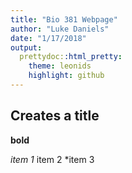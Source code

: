 ```yaml
---
title: "Bio 381 Webpage"
author: "Luke Daniels"
date: "1/17/2018"
output: 
  prettydoc::html_pretty:
    theme: leonids
    highlight: github
---
```

## Creates a title 
**bold** 

*item 1
*item 2
*item 3